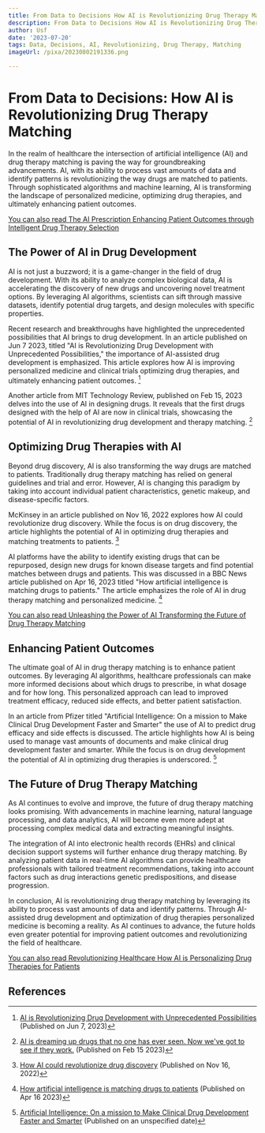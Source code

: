 ```yaml
---
title: From Data to Decisions How AI is Revolutionizing Drug Therapy Matching
description: From Data to Decisions How AI is Revolutionizing Drug Therapy Matching
author: Usf
date: '2023-07-20'
tags: Data, Decisions, AI, Revolutionizing, Drug Therapy, Matching
imageUrl: /pixa/20230802191336.png

---
```

# From Data to  Decisions: How AI is Revolutionizing Drug Therapy Matching

In the realm of healthcare the intersection of artificial intelligence (AI)  and drug therapy matching  is paving the way  for groundbreaking advancements. AI, with  its ability to process vast amounts of data and identify patterns is revolutionizing the way drugs  are matched  to patients. Through sophisticated algorithms and machine learning, AI is transforming the landscape of personalized medicine, optimizing drug therapies, and ultimately enhancing patient outcomes.

[You  can also read The AI Prescription Enhancing Patient Outcomes through Intelligent Drug Therapy Selection](The%20AI%20Prescription%20Enhancing%20Patient%20Outcomes%20through%20Intelligent%20Drug%20Therapy%20Selection)


## The Power of AI in Drug Development

AI is not just a  buzzword; it is a game-changer in the field of  drug development. With its ability to analyze complex biological data, AI is accelerating  the discovery of new drugs and uncovering novel treatment options. By leveraging AI algorithms, scientists can sift through  massive datasets, identify potential drug targets, and design molecules with specific properties.

Recent research and breakthroughs have highlighted the unprecedented possibilities that AI brings to drug development. In an article  published  on Jun 7 2023, titled "AI is Revolutionizing Drug Development with  Unprecedented  Possibilities," the importance of AI-assisted drug development is emphasized. This article  explores  how AI is improving  personalized medicine and clinical trials optimizing drug therapies, and ultimately enhancing patient outcomes. [^1^]

Another article  from MIT Technology Review, published on Feb  15, 2023 delves into the use of AI in designing  drugs. It  reveals  that the first drugs designed with the help  of  AI  are now in clinical trials, showcasing the potential of AI in revolutionizing drug development and therapy matching. [^2^]

## Optimizing Drug Therapies with AI

Beyond drug discovery, AI is also transforming the way drugs are matched to patients. Traditionally drug  therapy  matching has relied on general guidelines and trial and error. However, AI is changing this paradigm by taking  into account individual patient characteristics, genetic makeup, and  disease-specific factors.

McKinsey in an article published on Nov 16, 2022 explores how  AI could revolutionize drug discovery. While the focus is on drug discovery, the article highlights  the  potential of AI in optimizing drug therapies and matching treatments to patients. [^3^]

AI platforms have  the ability to  identify existing drugs that can be repurposed, design new drugs for known disease targets and find potential matches between drugs and patients. This was discussed in a BBC News article published on Apr 16, 2023 titled "How artificial intelligence is  matching drugs to patients." The article emphasizes the role of AI in drug therapy matching and personalized medicine. [^4^]

[You can also read Unleashing the Power of AI Transforming the Future of Drug Therapy Matching](Unleashing%20the%20Power%20of%20AI%20Transforming%20the%20Future%20of%20Drug%20Therapy%20Matching)


## Enhancing Patient Outcomes

The ultimate goal of  AI in drug therapy matching is to enhance patient outcomes. By leveraging  AI algorithms, healthcare professionals can make more informed  decisions about which drugs to prescribe, in what dosage and for how long.  This  personalized  approach can lead  to improved treatment efficacy, reduced side  effects,  and better patient satisfaction.

In an article from  Pfizer titled "Artificial Intelligence: On a mission to Make Clinical Drug Development Faster and Smarter" the use of AI  to predict drug  efficacy and side effects is discussed. The article highlights how  AI is being used to manage vast amounts of documents  and make clinical drug development  faster and smarter. While the focus  is on drug development the potential  of AI in optimizing drug therapies is underscored. [^5^]

## The Future of Drug Therapy Matching

As AI continues to evolve and improve, the  future of  drug therapy  matching  looks promising. With advancements in machine learning, natural language  processing, and  data analytics, AI will become even more adept  at processing complex medical data and extracting meaningful insights.

The integration of  AI into electronic health records (EHRs) and clinical decision support systems  will  further enhance  drug therapy matching. By analyzing patient data in real-time AI algorithms can provide healthcare professionals with tailored treatment recommendations, taking  into account factors such as drug interactions genetic predispositions, and disease progression.

In conclusion, AI is revolutionizing drug therapy  matching by leveraging its ability to process vast amounts of data and identify patterns. Through  AI-assisted  drug development and optimization of drug  therapies personalized medicine is becoming a reality. As AI continues to advance, the future holds even greater potential for  improving patient outcomes and revolutionizing the field of healthcare.

[You can also  read Revolutionizing Healthcare How AI is Personalizing Drug Therapies for  Patients](Revolutionizing%20Healthcare%20How%20AI%20is%20Personalizing%20Drug%20Therapies%20for%20Patients)


## References

[^1^]: [AI is Revolutionizing Drug  Development with Unprecedented Possibilities](https://www.bangkokbankinnohub.com/ai-is-revolutionizing-drug-development-with-unprecedented-possibilities/) (Published on Jun 7, 2023)
[^2^]: [AI is dreaming up drugs that no one has ever seen. Now we've got to see if they work.](https://www.technologyreview.com/2023/02/15/1067904/ai-automation-drug-development/)  (Published on Feb 15 2023)
[^3^]: [How AI could revolutionize  drug discovery](https://www.mckinsey.com/industries/life-sciences/our-insights/how-ai-could-revolutionize-drug-discovery) (Published on Nov  16, 2022)
[^4^]: [How artificial intelligence is matching drugs to patients](https://www.bbc.com/news/business-65260592) (Published on Apr 16 2023)
[^5^]: [Artificial Intelligence: On a mission to Make  Clinical Drug Development Faster and Smarter](https://www.pfizer.com/news/articles/artificial_intelligence_on_a_mission_to_make_clinical_drug_development_faster_and_smarter) (Published on an  unspecified date)